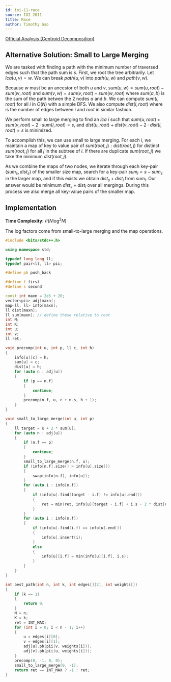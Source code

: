 ```yaml
---
id: ioi-11-race
source: IOI 2011
title: Race
author: Timothy Gao
---
```


[Official Analysis (Centroid Decomposition)](https://ioinformatics.org/page/ioi-2011/37)

## Alternative Solution: Small to Large Merging

We are tasked with finding a path with the minimum number of traversed edges such that the path sum is $s$.
First, we root the tree arbitrarily.
Let $lca(u, v) = w$.
We can break $path(u, v)$ into $path(u, w)$ and $path(v, w)$.

Because $w$ must be an ancestor of both $u$ and $v$, $sum(u, w) = sum(u, root) - sum(w, root)$ and $sum(v, w) = sum(v, root) - sum(w, root)$ where $sum(a, b)$ is the sum of the path betwen the 2 nodes $a$ and $b$. We can compute $sum(i, root)$ for all $i$ in $O(N)$ with a simple DFS. We also compute $dist(i, root)$ where is the number of edges between $i$ and $root$ in similar fashion. 

We perform small to large merging to find an $lca$ $i$ such that $sum(u, root) + sum(v, root) - 2 \cdot sum(i, root) = s$, and $dist(u, root) + dist(v, root) - 2 \cdot dist(i, root) = s$ is minimized. 

To accomplish this, we can use small to large merging. For each $i$, we maintain a map of key to value pair of $sum(root, j) : dist(root, j)$ for  distinct $sum(root, j)$ for all $j$ in the subtree of $i$. If there are duplicate $sum(root, j)$ we take the minimum $dist(root, j)$.

As we combine the maps of two nodes, we iterate through each key-pair $(sum_s, dist_s)$ of the smaller size map, search for a key-pair $sum_l = s - sum_s$ in the larger map, and if this exists we obtain $dist_s + dist_l$ from $sum_l$. Our answer would be minimum $dist_s + dist_l$ over all mergings. During this process we also merge all key-value pairs of the smaller map.


## Implementation

**Time Complexity:** $\mathcal{O}(N\log^2N)$

The log factors come from small-to-large merging and the map operations.

```cpp
#include <bits/stdc++.h>

using namespace std;

typedef long long ll;
typedef pair<ll, ll> pii;

#define pb push_back

#define f first
#define s second

const int maxn = 2e5 + 20;
vector<pii> adj[maxn];
map<ll, ll> info[maxn];
ll dist[maxn];
ll sum[maxn]; // define these relative to root
int N;
int K;
int u;
int v;
ll ret;

void precomp(int u, int p, ll c, int h)
{
	info[u][c] = h;
	sum[u] = c;
	dist[u] = h;
	for (auto n : adj[u])
	{
		if (p == n.f)
		{
			continue;
		}
		precomp(n.f, u, c + n.s, h + 1);
	}
}

void small_to_large_merge(int u, int p)
{
	ll target = K + 2 * sum[u];
	for (auto n : adj[u])
	{
		if (n.f == p)
		{
			continue;
		}
		small_to_large_merge(n.f, u);
		if (info[n.f].size() > info[u].size())
		{
			swap(info[n.f], info[u]);
		}
		for (auto i : info[n.f])
		{
			if (info[u].find(target - i.f) != info[u].end())
			{
				ret = min(ret, info[u][target - i.f] + i.s - 2 * dist[u]);
			}
		}
		for (auto i : info[n.f])
		{
			if (info[u].find(i.f) == info[u].end())
			{
				info[u].insert(i);
			}
			else
			{
				info[u][i.f] = min(info[u][i.f], i.s);
			}
		}
	}
}

int best_path(int n, int k, int edges[][2], int weights[])
{
	if (k == 1)
	{
		return 0;
	}
	N = n;
	K = k;
	ret = INT_MAX;
	for (int i = 0; i < n - 1; i++)
	{
		u = edges[i][0];
		v = edges[i][1];
		adj[u].pb(pii(v, weights[i]));
		adj[v].pb(pii(u, weights[i]));
	}
	precomp(0, -1, 0, 0);
	small_to_large_merge(0, -1);
	return ret == INT_MAX ? -1 : ret;
}
```
